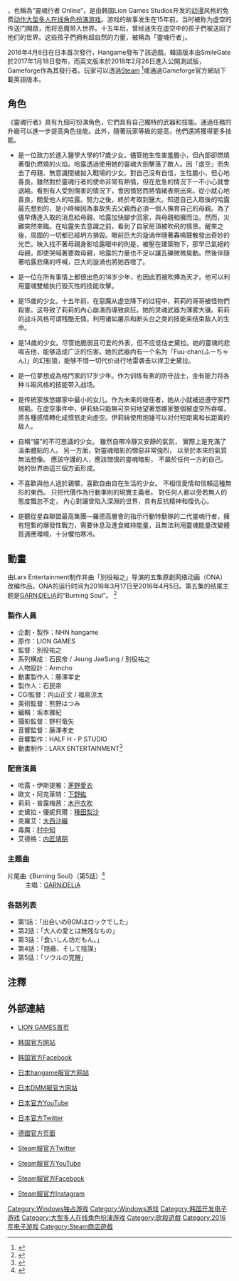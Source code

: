 {{NoteTA
| G1 = Games
}}

{{Infobox animanga/Headerofja
|標題 = 靈魂行者
|圖像 = SoulWorker_Logo.png
|尺寸 =
|說明 =
|日文名稱 = {{lang|ja|ソウルワーカー}}
|英文名稱 = SoulWorker
|假名 = 
|羅馬字 = 
|類型 =
}}
{{Infobox animanga/Game
|標題 =
|類型 = [[動作角色扮演遊戲|動作角色扮演]]
|使用平台 = [[Microsoft_Windows|Microsoft Windows]]
|遊戲引擎 = [[Vision|Vision]]
|開發團隊 = [[Lion_Games_Studios|Lion Games Studios]]
|發行商 = {{vgrelease|日本|[[Hangame|Hangame]]<ref>{{cite web|url=https://members-soulworker.hangame.co.jp|title=SoulWorker Japan|publisher=Hangame|accessdate=March 4, 2018|archive-date=2019-10-01|archive-url=https://web.archive.org/web/20191001173711/http://members-soulworker.hangame.co.jp/|dead-url=yes}}</ref>|日本|[[DMM.com|DMM GAMES]]<ref>{{cite web|url=https://www.4gamer.net/games/145/G014598/20200625165/|title=DMM GAMES版「ソウルワーカー」のサービスがスタート。初心者向けのキャラクター育成キャンペーンも|publisher=4Gamer.net|accessdate=June 25, 2020|archive-date=2021-01-14|archive-url=https://web.archive.org/web/20210114235659/https://www.4gamer.net/games/145/G014598/20200625165/|dead-url=no}}</ref>|南韓|[[SmileGate|SmileGate]]<ref>{{cite web|url=https://soulworker.game.onstove.com|title=SoulWorker Korea|publisher=SmileGate|accessdate=March 4, 2018|archive-date=2019-11-10|archive-url=https://web.archive.org/web/20191110105209/http://soulworker.game.onstove.com/|dead-url=no}}</ref>|臺灣|[[Lion_Games_Co.,_Ltd.|Lion Games Co., Ltd.]]<ref>{{cite web|url=https://store.steampowered.com/app/1377580/Soulworker/|title=SoulWorker Taiwan|publisher=Lion Games Co., Ltd.|accessdate=October 2, 2020|archive-date=2021-05-20|archive-url=https://web.archive.org/web/20210520051736/https://store.steampowered.com/app/1377580/Soulworker/|dead-url=no}}</ref>|歐洲/北美|{{link-en|Gameforge}}<ref>{{cite web|url=https://soulworker.gameforge.com|title=SoulWorker English Version|publisher=Gameforge|accessdate=March 4, 2018|archive-date=2019-07-06|archive-url=https://web.archive.org/web/20190706121722/https://soulworker.gameforge.com/|dead-url=no}}</ref>}}
|製作人 = 
|監製 = 
|劇本 =
|人物設定 =
|音樂 = 
|媒體 =
|遊戲人數 = [[大型多人線上遊戲|大型多人線上遊戲]]
|對象年齡 = 
|啟用時期 = {{vgrelease|日本|April 6, 2016<ref>{{cite web|url=https://mmoculture.com/2016/04/soul-worker-popular-anime-action-mmorpg-officially-launches-in-japan/|title=Soul Worker – Popular anime action MMORPG officially launches in Japan|accessdate=June 6, 2018|archive-date=2021-03-04|archive-url=https://web.archive.org/web/20210304011621/https://mmoculture.com/2016/04/soul-worker-popular-anime-action-mmorpg-officially-launches-in-japan/|dead-url=no}}</ref>|南韓|January 18, 2017<ref>{{cite web|url=https://mmos.com/news/soul-worker-to-launch-in-korea-on-january-18th|title=Soul Worker To Launch In Korea On January 18th|accessdate=March 4, 2018|archive-date=2021-01-23|archive-url=https://web.archive.org/web/20210123064327/https://mmos.com/news/soul-worker-to-launch-in-korea-on-january-18th|dead-url=no}}</ref>|臺灣|October 2, 2020<ref>{{cite web|url=https://games.yahoo.com.tw/%E9%9D%88%E9%AD%82%E8%A1%8C%E8%80%85-steam%E6%9C%8D%E5%8D%B3%E5%B0%87%E4%B8%8A%E7%B7%9A%E8%99%9F%E5%8F%AC%E5%90%84%E6%96%B9%E7%8E%A9%E5%AE%B6%E4%B8%80%E5%90%8C%E9%AB%94%E9%A9%97-142152952.html|title=《靈魂行者》Steam服即將上線！號召各方玩家一同體驗|accessdate=October 2, 2020|archive-date=2021-01-22|archive-url=https://web.archive.org/web/20210122041222/https://games.yahoo.com.tw/%E9%9D%88%E9%AD%82%E8%A1%8C%E8%80%85-steam%E6%9C%8D%E5%8D%B3%E5%B0%87%E4%B8%8A%E7%B7%9A%E8%99%9F%E5%8F%AC%E5%90%84%E6%96%B9%E7%8E%A9%E5%AE%B6%E4%B8%80%E5%90%8C%E9%AB%94%E9%A9%97-142152952.html|dead-url=no}}</ref>|歐洲/北美|February 26, 2018}}<ref>{{cite web|url=https://www.liongames.co.kr/Front/?url=game|title=Soulworker Online Open Beta Anime Action MMORPG|accessdate=March 4, 2018|archive-date=2021-05-07|archive-url=https://web.archive.org/web/20210507055427/http://www.liongames.co.kr/Front/?url=game|dead-url=no}}</ref>
}}
{{Infobox animanga/OVA
|ONA = 是
|標題 = Soul Worker: Your Destiny Awaits
|原作 = LION GAMES
|導演 = 別役裕之<ref name="ona japanese staff">{{cite web|url=http://ge-mu.net/mov/1082/6.php|title=【ソウルワーカー】 公式3Dアニメーション第5話「ソウルの覚醒」|website=ge-mu|accessdate=2020年1月17日|date=2016年4月5日|archive-date=2021年1月22日|archive-url=https://web.archive.org/web/20210122045906/http://ge-mu.net/mov/1082/6.php|dead-url=no}}</ref>
|系列構成 = 石民帝 / Jeung JaeSung / 別役祐之
|劇本 = 
|人物設定 = Armcho
|機械設定 = 
|音樂 = 藤澤孝史
|音樂製作 = HALF H・P STUDIO
|動畫製作 = {{link-en|Larx Entertainment}}
|製作 = NHN hangame
|代理發行 = 
|其他代理發行 =
|開始 = 2016年3月17日
|結束 = 2016年4月5日
|網絡 = 
|話數 = 5
|其他 = 
}}
{{Infobox animanga/Footerofja}}

{{vgname|靈魂行者|ko=소울워커，SoulWorker}}，也稱為“靈魂行者 Online”，是由韩国Lion Games Studios开发的[[日本动画|动漫]]风格的免费[[動作角色扮演遊戲|动作]][[大型多人在线角色扮演游戏|大型多人在线角色扮演游戏]]。游戏的故事发生在15年前，当时被称为虚空的传送门開啟，而将恶魔带入世界。十五年后，曾经迷失在虚空中的孩子們被送回了他们的世界。这些孩子們拥有超自然的力量，被稱為「靈魂行者」。

2016年4月6日在日本首次發行，Hangame發布了該遊戲。韓語版本由SmileGate於2017年1月18日發布，而英文版本於2018年2月26日進入公開測試版，Gameforge作為其發行者。玩家可以透過[[Steam|Steam]] <ref>{{Cite web|title=Soul Worker Now Available on Steam|url=https://soulworker.gameforge.com/en_GB/news/125/soulworker_jetzt_auch_auf_steam|accessdate=March 4, 2018|archive-date=2018-07-28|archive-url=https://web.archive.org/web/20180728190928/https://soulworker.gameforge.com/en_GB/news/125/soulworker_jetzt_auch_auf_steam|dead-url=no}}</ref>或通過Gameforge官方網站下載英語版本。

== 角色 ==
《靈魂行者》具有九個可扮演角色，它們具有自己獨特的武器和技能。通過任務的升級可以進一步提高角色技能。此外，隨著玩家等級的提高，他們還將獲得更多技能。

* {{nihongo|'''哈露・伊絲提亞'''|ハル・エスティア|Haru Estia|聲：（日）[[茅野愛衣|茅野愛衣]]<ref name="ona japanese cast">{{cite web|last1=Loo|first1=Egan|title=Korean Online RPG Soul Worker Gets Web Anime|url=https://www.animenewsnetwork.com/news/2015-08-06/korean-online-rpg-soul-worker-gets-web-anime/.91336|website=Anime News Network|accessdate=June 6, 2018|date=August 6, 2015|archive-date=2018-11-26|archive-url=https://web.archive.org/web/20181126180754/https://www.animenewsnetwork.com/news/2015-08-06/korean-online-rpg-soul-worker-gets-web-anime/.91336|dead-url=no}}</ref>；（韓）{{link-ko|Lee Bo-hee|이보희 (성우)}}<ref name="ona korean cast">{{cite web | url=http://arinam.tistory.com/m/entry/소울워커-웹-애니메이션-1화-공개 | title=소울워커 웹 애니메이션 1화 공개! | date=December 25, 2016 | accessdate=June 6, 2018 | archive-date=2021-01-29 | archive-url=https://web.archive.org/web/20210129025024/https://arinam.tistory.com/m/entry/%EC%86%8C%EC%9A%B8%EC%9B%8C%EC%BB%A4-%EC%9B%B9-%EC%95%A0%EB%8B%88%EB%A9%94%EC%9D%B4%EC%85%98-1%ED%99%94-%EA%B3%B5%EA%B0%9C | dead-url=no }}</ref>}}是一位致力於進入醫學大學的17歲少女。儘管她生性害羞膽小，但內部卻燃燒著復仇燃燒的火焰。哈露透過使用她的靈魂大劍擊落了敵人。因「虛空」而失去了母親、無意識間被拋入戰場的少女。對自己沒有自信，生性膽小，但心地善良。雖然對於靈魂行者的使命非常有熱情，但在危急的情況下一不小心就會退縮。看到有人受到傷害的情況下，會因憤怒而將情緒表現出來。從小就心地善良，關愛他人的哈露。努力之後，終於考取到醫大。知道自己入取後的哈露最先想到的，是小時候因為事故失去父親而必須一個人撫育自己的母親。為了儘早傳達入取的消息給母親、哈露加快腳步回家，與母親相擁而泣。然而，災難突然來臨。在哈露失去意識之前，看到了自家房頂被吹飛的情景。醒來之後，周圍的一切都已經坍方損毀。眼前巨大的漩渦伴隨著轟鳴聲散發出奇妙的光芒。映入找不著母親身影哈露眼中的則是，被壓在建築物下，那早已氣絕的母親，即使哭喊著要救母親，哈露的力量也不足以讓瓦礫微微晃動。然後伴隨著哈露悲痛的呼喊，巨大的漩渦也將她吞噬了。
* {{nihongo|'''歐文・阿克萊特'''|アーウィン・アークライト|Erwin Arclight|聲：（日）[[下野紘|下野紘]]<ref name="ona japanese cast">{{cite web|last1=Loo|first1=Egan|title=Korean Online RPG Soul Worker Gets Web Anime|url=https://www.animenewsnetwork.com/news/2015-08-06/korean-online-rpg-soul-worker-gets-web-anime/.91336|website=Anime News Network|accessdate=June 6, 2018|date=August 6, 2015}}</ref>；（韓）{{link-ko|Park Seong-tae|박성태}}<ref name="ona korean cast">{{cite web | url=http://arinam.tistory.com/m/entry/소울워커-웹-애니메이션-1화-공개 | title=소울워커 웹 애니메이션 1화 공개! | date=December 25, 2016 | accessdate=June 6, 2018}}</ref> }}是一位在所有事情上都很出色的18岁少年，也因此而被吹捧為天才。他可以利用靈魂雙槍执行毁灭性的技能攻擊。
* {{nihongo|'''莉莉・普露梅茜'''|リリー・ブルームメルヘン|Lily Bloommerchen|聲：（日）[[木戸衣吹|木戸衣吹]]<ref name="ona japanese cast">{{cite web|last1=Loo|first1=Egan|title=Korean Online RPG Soul Worker Gets Web Anime|url=https://www.animenewsnetwork.com/news/2015-08-06/korean-online-rpg-soul-worker-gets-web-anime/.91336|website=Anime News Network|accessdate=June 6, 2018|date=August 6, 2015}}</ref>；（韓）{{link-ko|Kim Hyeon-ji|김현지 (성우)}}<ref name="ona korean cast">{{cite web | url=http://arinam.tistory.com/m/entry/소울워커-웹-애니메이션-1화-공개 | title=소울워커 웹 애니메이션 1화 공개! | date=December 25, 2016 | accessdate=June 6, 2018}}</ref>}}是15歲的少女。十五年前，在惡魔从虚空降下的过程中，莉莉的哥哥被怪物們殺害。这导致了莉莉的內心崩潰而導致疯狂。她的灵魂武器为薄雾大镰。莉莉的战斗风格可谓残酷无情。利用诸如屠杀和断头台之类的技能来结束敌人的生命。
* {{nihongo|'''史黛菈・優妮貝爾'''|ステラ・ユニベル|Stella Unibell|聲：（日）[[種田梨沙|種田梨沙]]<ref name="ona japanese cast">{{cite web|last1=Loo|first1=Egan|title=Korean Online RPG Soul Worker Gets Web Anime|url=https://www.animenewsnetwork.com/news/2015-08-06/korean-online-rpg-soul-worker-gets-web-anime/.91336|website=Anime News Network|accessdate=June 6, 2018|date=August 6, 2015}}</ref>；（韓）{{link-ko|Lee Jae-hyun|이재현 (성우)}}<ref name="ona korean cast">{{cite web | url=http://arinam.tistory.com/m/entry/소울워커-웹-애니메이션-1화-공개 | title=소울워커 웹 애니메이션 1화 공개! | date=December 25, 2016 | accessdate=June 6, 2018}}</ref>}}是14歲的少女。尽管她脆弱且可爱的外表，但不应低估史黛拉。她的靈魂的悲鳴吉他，能够造成广泛的伤害。她的武器内有一个名为「Fuu-chan(ふーちゃん)」的幻影狼，能够不惜一切代价进行地雷袭击以捍卫史黛拉。
* {{nihongo|'''金・希帕斯'''|ジン・セイパーツ|Jin Seipatsu|聲：（日）[[前野智昭|前野智昭]]<ref>{{cite web|title=ジン・セイパーツ|url=http://hg-soulworker.gamecom.jp/about/14|website=GAMEcom|accessdate=July 7, 2018|archive-date=2021-01-23|archive-url=https://web.archive.org/web/20210123033342/http://hg-soulworker.gamecom.jp/about/14|dead-url=no}}</ref>；（韓）{{link-ko|Kim Hye-seong|김혜성 (성우)}}<ref>{{cite web | url=http://factbomb.tistory.com/311 | title=김혜성 '겐지 성우' 미투? 시선 강 간 논란 | date=April 6, 2018 | accessdate=June 6, 2018 | archive-date=2018-08-17 | archive-url=https://web.archive.org/web/20180817235641/http://factbomb.tistory.com/311 | dead-url=yes }}</ref>}}是一位夢想成為格鬥家的17岁少年。作为训练有素的防守战士，金有能力将各种斗殴风格的技能带入战场。
* {{nihongo|'''伊莉絲・悠娜'''|イリス・ユマ|Iris Yuma|聲：（日）[[加隈亜衣|加隈亜衣]]<ref>{{cite web|title=イリス・ユマ|url=http://hg-soulworker.gamecom.jp/about/15|website=GAMEcom|accessdate=July 7, 2018|archive-date=2021-01-22|archive-url=https://web.archive.org/web/20210122191916/http://hg-soulworker.gamecom.jp/about/15|dead-url=no}}</ref>；（韓）{{link-ko|Park Shin-hee|박신희}}<ref>{{cite web|title=서비스 1개월 맞이한 '소울워커', 향후 계획은?|url=http://www.gameshot.net/common/con_view.php?code=GA58a5bb64e894e|website=게임샷|accessdate=June 6, 2018|date=February 16, 2017|archive-date=2018-07-03|archive-url=https://web.archive.org/web/20180703220257/http://www.gameshot.net/common/con_view.php?code=GA58a5bb64e894e|dead-url=no}}</ref>}}是传统家族悠娜家中最小的女儿。作为未来的继任者，她从小就被迫遵守家門規範。在虚空事件中，伊莉絲只能無可奈何地望著悠娜家整個被虛空所吞噬，將各種感情轉化成憤怒走向虛空。伊莉絲使用炮锤可以对付短距离和长距离的敌人。
* {{nihongo|'''琪・阿露爾'''|チイ・アルエル|Chii Aruel|聲：（日）[[竹達彩奈|竹達彩奈]]<ref>{{cite web|title=チイ・アルエル|url=http://hg-soulworker.gamecom.jp/about/43|website=GAMEcom|accessdate=2021年1月24日|archive-date=2021年1月29日|archive-url=https://web.archive.org/web/20210129213544/http://hg-soulworker.gamecom.jp/about/43|dead-url=no}}</ref><ref>{{cite web|title=【ソウルワーカー】チイ・アルエル役 竹達彩奈さんコメントムービー|url=https://www.youtube.com/watch?v=7S2LG6k-dyg|website=YouTube|accessdate=2021年1月24日|date=2019年9月12日|archive-date=2020年12月24日|archive-url=https://web.archive.org/web/20201224053614/https://www.youtube.com/watch?v=7S2LG6k-dyg&gl=US&hl=en|dead-url=no}}</ref>；（韓）{{link-ko|Lee Jihyun|이지현 (성우)}}<ref>{{cite web|title=소울워커의 일곱 번째 조각, 신규 캐릭터 “치이 아루엘” 사전 영상 공개!|url=https://www.youtube.com/watch?v=6Yo07698fio|website=YouTube|accessdate=2021年1月24日|date=2019年2月20日|archive-date=2020年10月7日|archive-url=https://web.archive.org/web/20201007032817/https://www.youtube.com/watch?v=6Yo07698fio|dead-url=no}}</ref>}}自稱“貓”的不可思議的少女。 雖然自帶冷靜又安靜的氣氛， 實際上是充滿了溫柔體貼的人。 另一方面，對靈魂暗影的憎惡非常強烈， 以至於本來的氣質無法想像。 應該守護的人，應該憎恨的靈魂暗影， 不屬於任何一方的自己。 她的世界由這三個方面形成。
* {{nihongo|'''艾芙妮爾'''|エフネル|Ephnel|聲：（日）[[佐倉綾音|佐倉綾音]]<ref>{{cite web|title=エフネル|url=http://hg-soulworker.gamecom.jp/about/44|website=GAMEcom|accessdate=2021年1月24日|archive-date=2021年1月28日|archive-url=https://web.archive.org/web/20210128165945/http://hg-soulworker.gamecom.jp/about/44|dead-url=no}}</ref><ref>{{cite web|title=【ソウルワーカー】エフネル役 佐倉綾音さんコメントムービー|url=https://www.youtube.com/watch?v=O0Rv9Ev7AQc|website=YouTube|accessdate=2021年1月24日|date=2019年9月12日|archive-date=2021年4月11日|archive-url=https://web.archive.org/web/20210411223919/https://www.youtube.com/watch?v=O0Rv9Ev7AQc|dead-url=no}}</ref>；（韓）{{link-ko|Kim Hyunsim|김현심}}<ref>{{cite web|title=[성우인터뷰] 여덟번째 소울워커 에프넬 - 성우 김현심|url=https://www.youtube.com/watch?v=Hy5W6eO8fEw|website=YouTube|accessdate=2021年1月24日|date=2019年12月16日|archive-date=2020年9月15日|archive-url=https://web.archive.org/web/20200915093327/https://www.youtube.com/watch?v=Hy5W6eO8fEw|dead-url=no}}</ref>}}不喜歡與他人過於親暱，喜歡自由自在生活的少女。 不相信愛情和信賴這種無形的東西。 只把代價作為行動準則的現實主義者。 對任何人都以旁若無人的態度飄忽不定， 內心對讓曾陷入深淵的世界，具有反抗精神和復仇心。
* {{nihongo|'''李娜飛'''|ナビ|Nabi Lee|聲：（日）[[上田麗奈|上田麗奈]]<ref>{{cite web|title=ナビ|url=http://hg-soulworker.gamecom.jp/about/47|website=GAMEcom|accessdate=July 9, 2021|archive-date=2021-07-09|archive-url=https://web.archive.org/web/20210709185428/http://hg-soulworker.gamecom.jp/about/47|dead-url=no}}</ref>；（韓）{{link-ko|Lee Da Eun|이다은}}<ref>{{cite web|title=[소울워커] 신규캐릭터 이나비 성우 인터뷰 (이다은 성우님)|url=https://www.youtube.com/watch?v=G0Z6pBxDoJs|website=YouTube|accessdate=2021年1月24日|date=2020年12月11日|archive-date=2021年2月13日|archive-url=https://web.archive.org/web/20210213225042/https://www.youtube.com/watch?v=G0Z6pBxDoJs|dead-url=no}}</ref>}}是聽從星森聯盟最高集團—羅德高層會的指示行動特勤隊的二代靈魂行者，擁有短暫的爆發性戰力，需要休息及進食維持能量，且無法利用靈魂能量改變體質適應環境，十分懼怕寒冷。

== 動畫 ==
由Larx Entertainment制作并由「別役裕之」导演的五集原創网络动画（ONA）改编作品。ONA的运行时间为2016年3月17日至2016年4月5日。第五集的结尾主题是[[GARNiDELiA|GARNiDELiA]]的“Burning Soul”。 <ref name="ona japanese cast">{{cite web|last1=Loo|first1=Egan|title=Korean Online RPG Soul Worker Gets Web Anime|url=https://www.animenewsnetwork.com/news/2015-08-06/korean-online-rpg-soul-worker-gets-web-anime/.91336|website=Anime News Network|accessdate=June 6, 2018|date=August 6, 2015}}</ref>

=== 製作人員  ===
{{Div col|cols=2}}
* 企劃・製作：NHN hangame
* 原作：LION GAMES
* 監督：別役祐之
* 系列構成：石民帝 / Jeung JaeSung / 別役祐之
* 人物設計：Armcho
* 動畫製作人：藤澤孝史
* 製作人：石民帝
* CGI監督：内山正文 / 福島涼太
* 美術監督：熊野はつみ
* 編輯：坂本雅紀
* 攝影監督：野村竜矢
* 音響監督：藤澤孝史
* 音響製作：HALF H・P STUDIO
* 動畫制作：LARX ENTERTAINMENT<ref name="ona japanese staff">{{cite web|url=http://ge-mu.net/mov/1082/6.php|title=【ソウルワーカー】 公式3Dアニメーション第5話「ソウルの覚醒」|website=ge-mu|accessdate=2020年1月17日|date=2016年4月5日}}</ref>
{{Div col end}}

=== 配音演員 ===
* 哈露・伊斯提雅：[[茅野愛衣|茅野愛衣]]
* 歐文・阿克萊特：[[下野紘|下野紘]]
* 莉莉・普露梅茜：[[木戸衣吹|木戸衣吹]]
* 史黛拉・優妮貝爾：[[種田梨沙|種田梨沙]]
* 克羅艾：[[大西沙織|大西沙織]]
* 毒魔：[[村中知|村中知]]
* 艾德格：[[内匠靖明|内匠靖明]]

=== 主題曲 ===
; 片尾曲《Burning Soul》（第5話）<ref>{{cite web|url=https://www.famitsu.com/news/201508/05085237.html|title=『ソウルワーカー』WEB配信アニメ化決定！ さらに、GARNiDELiAが本作の主題歌を担当！|website=famitsu.com|accessdate=2020年1月18日|date=2015年8月5日|archive-date=2021年1月22日|archive-url=https://web.archive.org/web/20210122014746/https://www.famitsu.com/news/201508/05085237.html|dead-url=no}}</ref>
: 主唱：[[GARNiDELiA|GARNiDELiA]]

=== 各話列表 ===
* 第1話：「出会いのBGMはロックでした」
* 第2話：「大人の愛とは無残なもの」
* 第3話：「食いしん坊だもん。」
* 第4話：「隠蔽、そして陰謀」
* 第5話：「ソウルの覚醒」

== 注釋 ==
{{Reflist}}

== 外部連結 ==

* {{ko}}[http://www.liongames.co.kr/Front/ LION GAMES首页] {{Wayback|url=http://www.liongames.co.kr/Front/ |date=20210507055428 }}
* {{ko}}[https://soulworker.game.onstove.com/Home/Index 韩国官方网站] {{Wayback|url=https://soulworker.game.onstove.com/Home/Index |date=20210501233326 }}
* {{ko}}[https://www.facebook.com/soulworkerKR/ 韩国官方Facebook] {{Wayback|url=https://www.facebook.com/soulworkerKR/ |date=20210122081637 }}
* {{ja}}[http://soulworker.hangame.co.jp/ 日本hangame服官方网站] {{Wayback|url=http://soulworker.hangame.co.jp/ |date=20170923130801 }}
* {{ja}}[https://dg-soulworker.gamecom.jp/ 日本DMM服官方网站] {{Wayback|url=https://dg-soulworker.gamecom.jp/ |date=20210314215507 }}
* {{ja}}[https://www.youtube.com/channel/UCKo3Kk75GkIfgB6KinHFChg 日本官方YouTube] {{Wayback|url=https://www.youtube.com/channel/UCKo3Kk75GkIfgB6KinHFChg |date=20210125142031 }}
* {{ja}}[https://twitter.com/soulworkerJP_GC 日本官方Twitter] {{Wayback|url=https://twitter.com/soulworkerJP_GC |date=20210126091943 }}
* {{de}}[https://soulworker.gameforge.com/en_GB/home 德國官方页面] {{Wayback|url=https://soulworker.gameforge.com/en_GB/home |date=20190227120828 }}
* {{zh-tw}}[https://twitter.com/SoulworkerSteam Steam服官方Twitter] {{Wayback|url=https://twitter.com/SoulworkerSteam |date=20210205083257 }}
* {{zh-tw}}[https://www.youtube.com/channel/UC1ReT5K0KIbcHxyIoyUEZOw Steam服官方YouTube] {{Wayback|url=https://www.youtube.com/channel/UC1ReT5K0KIbcHxyIoyUEZOw |date=20211220224853 }}
* {{zh-tw}}[https://www.facebook.com/LIONGAMES.CO.LTD Steam服官方Facebook] {{Wayback|url=https://www.facebook.com/LIONGAMES.CO.LTD |date=20220131020635 }}
* {{zh-tw}}[https://www.instagram.com/soulworkersteam Steam服官方Instagram]

{{DEFAULTSORT:Soulworker}}
[[Category:Windows独占游戏|Category:Windows独占游戏]]
[[Category:Windows游戏|Category:Windows游戏]]
[[Category:韩国开发电子游戏|Category:韩国开发电子游戏]]
[[Category:大型多人在线角色扮演游戏|Category:大型多人在线角色扮演游戏]]
[[Category:砍殺遊戲|Category:砍殺遊戲]]
[[Category:2016年电子游戏|Category:2016年电子游戏]]
[[Category:Steam商店遊戲|Category:Steam商店遊戲]]